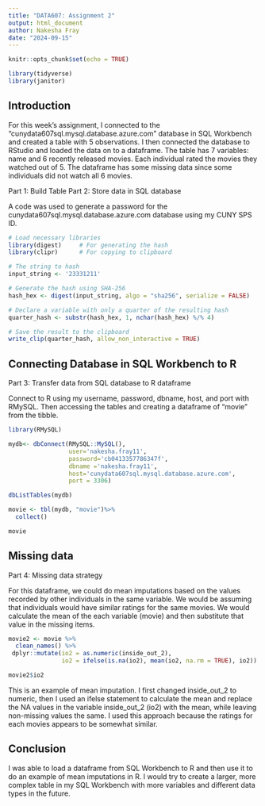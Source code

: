 ```yaml
---
title: "DATA607: Assignment 2"
output: html_document
author: Nakesha Fray
date: "2024-09-15"
---
```


```r
knitr::opts_chunk$set(echo = TRUE)

library(tidyverse)
library(janitor)

```

## Introduction 

For this week's assignment, I connected to the "cunydata607sql.mysql.database.azure.com" database in SQL Workbench and created a table with 5 observations. I then connected the database to RStudio and loaded the data on to a dataframe. The table has 7 variables: name and 6 recently released movies. Each individual rated the movies they watched out of 5. The dataframe has some missing data since some individuals did not watch all 6 movies.

Part 1: Build Table
Part 2: Store data in SQL database

A code was used to generate a password for the cunydata607sql.mysql.database.azure.com database using my CUNY SPS ID. 

```r

# Load necessary libraries
library(digest)     # For generating the hash
library(clipr)      # For copying to clipboard

# The string to hash
input_string <- '23331211'

# Generate the hash using SHA-256
hash_hex <- digest(input_string, algo = "sha256", serialize = FALSE)

# Declare a variable with only a quarter of the resulting hash
quarter_hash <- substr(hash_hex, 1, nchar(hash_hex) %/% 4)

# Save the result to the clipboard
write_clip(quarter_hash, allow_non_interactive = TRUE)

```

## Connecting Database in SQL Workbench to R

Part 3: Transfer data from SQL database to R dataframe

Connect to R using my username, password, dbname, host, and port with RMySQL. Then accessing the tables and creating a dataframe of "movie" from the tibble. 

```r
library(RMySQL)

mydb<- dbConnect(RMySQL::MySQL(), 
                 user='nakesha.fray11',
                 password='cb0413357786347f', 
                 dbname ='nakesha.fray11', 
                 host='cunydata607sql.mysql.database.azure.com',
                 port = 3306)

dbListTables(mydb)

movie <- tbl(mydb, "movie")%>%
  collect()

movie
```

## Missing data

Part 4: Missing data strategy

For this dataframe, we could do mean imputations based on the values recorded by other individuals in the same variable. We would be assuming that individuals would have similar ratings for the same movies. We would calculate the mean of the each variable (movie) and then substitute that value in the missing items. 

```r

movie2 <- movie %>% 
  clean_names() %>%
 dplyr::mutate(io2 = as.numeric(inside_out_2),
               io2 = ifelse(is.na(io2), mean(io2, na.rm = TRUE), io2))

movie2$io2

```


This is an example of mean imputation. I first changed inside_out_2 to numeric, then I used an ifelse statement to calculate the mean and replace the NA values in the variable inside_out_2 (io2) with the mean, while leaving non-missing values the same. I used this approach because the ratings for each movies appears to be somewhat similar.

## Conclusion

I was able to load a dataframe from SQL Workbench to R and then use it to do an example of mean imputations in R. I would try to create a larger, more complex table in my SQL Workbench with more variables and  different data types in the future.

